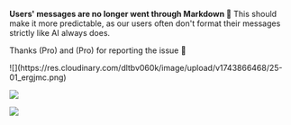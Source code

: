 
**Users' messages are no longer went through Markdown 📝**
This should make it more predictable,
as our users often don't format their messages strictly like AI always does.

Thanks <ReleaseUser name="chinh"/> (Pro) and <ReleaseUser name="huy"/> (Pro) for reporting the issue 🙇

<ReleaseBuild>
![](https://res.cloudinary.com/dltbv060k/image/upload/v1743866468/25-01_ergjmc.png)

![](https://res.cloudinary.com/dltbv060k/image/upload/v1743866895/25-02_ufetyj.png)

![](https://res.cloudinary.com/dltbv060k/image/upload/v1743866283/25-03_xr8joz.png)
</ReleaseBuild>